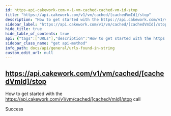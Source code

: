 ```yaml
---
id: https-api-cakework-com-v-1-vm-cached-cached-vm-id-stop
title: "https://api.cakework.com/v1/vm/cached/[cachedVmId]/stop"
description: "How to get started with the https://api.cakework.com/v1/vm/cached/[cachedVmId]/stop call"
sidebar_label: "https://api.cakework.com/v1/vm/cached/[cachedVmId]/stop"
hide_title: true
hide_table_of_contents: true
api: {"tags":["URLs"],"description":"How to get started with the https://api.cakework.com/v1/vm/cached/[cachedVmId]/stop call","responses":{"200":{"description":"Success"}},"method":"get","path":"/stop","info":{"version":"1.0.0","title":"URLs found in string","description":"List of URLs extracted from input string"},"postman":{"name":"https://api.cakework.com/v1/vm/cached/[cachedVmId]/stop","description":{"content":"How to get started with the https://api.cakework.com/v1/vm/cached/[cachedVmId]/stop call","type":"text/plain"},"url":{"path":["stop"],"host":["{{baseUrl}}"],"query":[],"variable":[]},"method":"GET"}}
sidebar_class_name: "get api-method"
info_path: docs/api/general/urls-found-in-string
custom_edit_url: null
---
```



## https://api.cakework.com/v1/vm/cached/[cachedVmId]/stop



How to get started with the https://api.cakework.com/v1/vm/cached/[cachedVmId]/stop call

<div><ApiTabs><TabItem label={"200"} value={"200"}><div>

Success

</div><div></div></TabItem></ApiTabs></div>
      